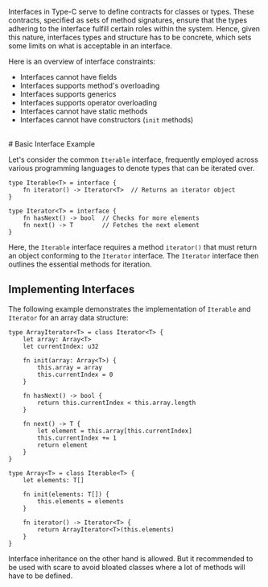 Interfaces in Type-C serve to define contracts for classes or types. These contracts, specified as sets of method signatures, ensure that the types adhering to the interface fulfill certain roles within the system.
Hence, given this nature, interfaces types and structure has to be concrete, which sets some limits on what is acceptable in an interface.

Here is an overview of interface constraints:
- Interfaces cannot have fields
- Interfaces supports method's overloading
- Interfaces supports generics
- Interfaces supports operator overloading
- Interfaces cannot have static methods
- Interfaces cannot have constructors (`init` methods)

<br/>
# Basic Interface Example

Let's consider the common `Iterable` interface, frequently employed across various programming languages to denote types that can be iterated over.

```tc
type Iterable<T> = interface {
    fn iterator() -> Iterator<T>  // Returns an iterator object
}

type Iterator<T> = interface {
    fn hasNext() -> bool  // Checks for more elements
    fn next() -> T        // Fetches the next element
}
```

Here, the `Iterable` interface requires a method `iterator()` that must return an object conforming to the `Iterator` interface. The `Iterator` interface then outlines the essential methods for iteration.

## Implementing Interfaces

The following example demonstrates the implementation of `Iterable` and `Iterator` for an array data structure:

```tc
type ArrayIterator<T> = class Iterator<T> {
    let array: Array<T>
    let currentIndex: u32

    fn init(array: Array<T>) {
        this.array = array
        this.currentIndex = 0
    }

    fn hasNext() -> bool {
        return this.currentIndex < this.array.length
    }

    fn next() -> T {
        let element = this.array[this.currentIndex]
        this.currentIndex += 1
        return element
    }
}

type Array<T> = class Iterable<T> {
    let elements: T[]

    fn init(elements: T[]) {
        this.elements = elements
    }

    fn iterator() -> Iterator<T> {
        return ArrayIterator<T>(this.elements)
    }
}
```

Interface inheritance on the other hand is allowed. But it recommended to be used with scare to avoid bloated classes where a lot of methods will have to be defined.
